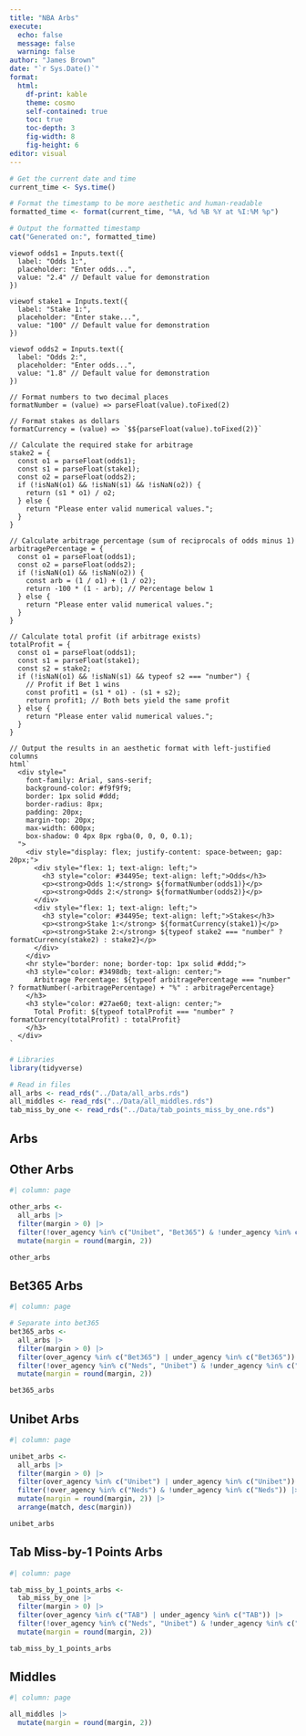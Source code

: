 ```yaml
---
title: "NBA Arbs"
execute:
  echo: false
  message: false
  warning: false
author: "James Brown"
date: "`r Sys.Date()`"
format:
  html:
    df-print: kable
    theme: cosmo
    self-contained: true
    toc: true
    toc-depth: 3
    fig-width: 8
    fig-height: 6
editor: visual
---
```


```r
# Get the current date and time
current_time <- Sys.time()

# Format the timestamp to be more aesthetic and human-readable
formatted_time <- format(current_time, "%A, %d %B %Y at %I:%M %p")

# Output the formatted timestamp
cat("Generated on:", formatted_time)
```

```ojs
viewof odds1 = Inputs.text({
  label: "Odds 1:",
  placeholder: "Enter odds...",
  value: "2.4" // Default value for demonstration
})

viewof stake1 = Inputs.text({
  label: "Stake 1:",
  placeholder: "Enter stake...",
  value: "100" // Default value for demonstration
})

viewof odds2 = Inputs.text({
  label: "Odds 2:",
  placeholder: "Enter odds...",
  value: "1.8" // Default value for demonstration
})

// Format numbers to two decimal places
formatNumber = (value) => parseFloat(value).toFixed(2)

// Format stakes as dollars
formatCurrency = (value) => `$${parseFloat(value).toFixed(2)}`

// Calculate the required stake for arbitrage
stake2 = {
  const o1 = parseFloat(odds1);
  const s1 = parseFloat(stake1);
  const o2 = parseFloat(odds2);
  if (!isNaN(o1) && !isNaN(s1) && !isNaN(o2)) {
    return (s1 * o1) / o2;
  } else {
    return "Please enter valid numerical values.";
  }
}

// Calculate arbitrage percentage (sum of reciprocals of odds minus 1)
arbitragePercentage = {
  const o1 = parseFloat(odds1);
  const o2 = parseFloat(odds2);
  if (!isNaN(o1) && !isNaN(o2)) {
    const arb = (1 / o1) + (1 / o2);
    return -100 * (1 - arb); // Percentage below 1
  } else {
    return "Please enter valid numerical values.";
  }
}

// Calculate total profit (if arbitrage exists)
totalProfit = {
  const o1 = parseFloat(odds1);
  const s1 = parseFloat(stake1);
  const s2 = stake2;
  if (!isNaN(o1) && !isNaN(s1) && typeof s2 === "number") {
    // Profit if Bet 1 wins
    const profit1 = (s1 * o1) - (s1 + s2);
    return profit1; // Both bets yield the same profit
  } else {
    return "Please enter valid numerical values.";
  }
}

// Output the results in an aesthetic format with left-justified columns
html`
  <div style="
    font-family: Arial, sans-serif;
    background-color: #f9f9f9;
    border: 1px solid #ddd;
    border-radius: 8px;
    padding: 20px;
    margin-top: 20px;
    max-width: 600px;
    box-shadow: 0 4px 8px rgba(0, 0, 0, 0.1);
  ">
    <div style="display: flex; justify-content: space-between; gap: 20px;">
      <div style="flex: 1; text-align: left;">
        <h3 style="color: #34495e; text-align: left;">Odds</h3>
        <p><strong>Odds 1:</strong> ${formatNumber(odds1)}</p>
        <p><strong>Odds 2:</strong> ${formatNumber(odds2)}</p>
      </div>
      <div style="flex: 1; text-align: left;">
        <h3 style="color: #34495e; text-align: left;">Stakes</h3>
        <p><strong>Stake 1:</strong> ${formatCurrency(stake1)}</p>
        <p><strong>Stake 2:</strong> ${typeof stake2 === "number" ? formatCurrency(stake2) : stake2}</p>
      </div>
    </div>
    <hr style="border: none; border-top: 1px solid #ddd;">
    <h3 style="color: #3498db; text-align: center;">
      Arbitrage Percentage: ${typeof arbitragePercentage === "number" ? formatNumber(-arbitragePercentage) + "%" : arbitragePercentage}
    </h3>
    <h3 style="color: #27ae60; text-align: center;">
      Total Profit: ${typeof totalProfit === "number" ? formatCurrency(totalProfit) : totalProfit}
    </h3>
  </div>
`
```

```r
# Libraries
library(tidyverse)

# Read in files
all_arbs <- read_rds("../Data/all_arbs.rds")
all_middles <- read_rds("../Data/all_middles.rds")
tab_miss_by_one <- read_rds("../Data/tab_points_miss_by_one.rds")
```

:::: panel-tabset
## Arbs

::: panel-tabset
## Other Arbs

```r
#| column: page

other_arbs <-
  all_arbs |>
  filter(margin > 0) |> 
  filter(!over_agency %in% c("Unibet", "Bet365") & !under_agency %in% c("Unibet", "Bet365")) |> 
  mutate(margin = round(margin, 2))

other_arbs
```

## Bet365 Arbs

```r
#| column: page

# Separate into bet365
bet365_arbs <-
  all_arbs |>
  filter(margin > 0) |> 
  filter(over_agency %in% c("Bet365") | under_agency %in% c("Bet365")) |> 
  filter(!over_agency %in% c("Neds", "Unibet") & !under_agency %in% c("Neds", "Unibet")) |> 
  mutate(margin = round(margin, 2))

bet365_arbs
```

## Unibet Arbs

```r
#| column: page

unibet_arbs <-
  all_arbs |>
  filter(margin > 0) |> 
  filter(over_agency %in% c("Unibet") | under_agency %in% c("Unibet")) |> 
  filter(!over_agency %in% c("Neds") & !under_agency %in% c("Neds")) |> 
  mutate(margin = round(margin, 2)) |> 
  arrange(match, desc(margin))

unibet_arbs
```

## Tab Miss-by-1 Points Arbs

```r
#| column: page

tab_miss_by_1_points_arbs <-
  tab_miss_by_one |>
  filter(margin > 0) |> 
  filter(over_agency %in% c("TAB") | under_agency %in% c("TAB")) |> 
  filter(!over_agency %in% c("Neds", "Unibet") & !under_agency %in% c("Neds", "Unibet")) |> 
  mutate(margin = round(margin, 2))

tab_miss_by_1_points_arbs
```
:::

## Middles

```r
#| column: page

all_middles |> 
  mutate(margin = round(margin, 2))
```
::::
